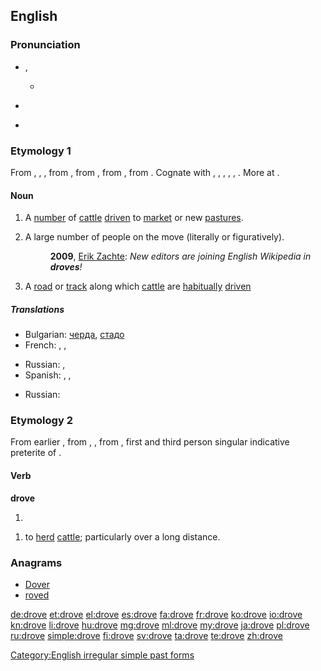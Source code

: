 ==English==

===Pronunciation===
* {{a|UK}} {{IPA|/dɹəʊv/}}, {{X-SAMPA|/dr\@Uv/}}
** {{rhymes|əʊv}}
* {{a|US}} {{audio-pron|en-us-drove.ogg|ipa=/dɹoʊv/|xsampa=/dr\oUv/|lang=en|country=us}}
* {{rfv-pronunciation|lang=en}} {{IPA|/ˈdɹɔʊf/}} {{X-SAMPA|/dr\OUf/}} <!-- Where is it used? Ferike333 -->
{{rfap|UK English|lang=UK}}

===Etymology 1===
From {{etyl|enm|en}} {{term|drove|lang=enm}}, {{term|drof|lang=enm}}, {{term|draf|lang=enm}}, from {{etyl|ang|en}} {{term|draf|drāf|action of driving; a driving out, expulsion; drove, herd, band; company, band; road along which cattle are driven|lang=ang}}, from {{etyl|gem-pro|en}} {{recons|draibō||a drive, push, movement, drove|lang=gem-pro}}, from {{etyl|ine-pro|en}} {{recons|dʰreibʰ-||to drive, push|lang=ine-pro}}, from {{etyl|ine-pro|en}} {{recons|dʰer-||cloudy, dirty, muddy|lang=ine-pro}}. Cognate with {{etyl|sco|-}} {{term|drave|lang=sco}}, {{term|dreef||drove, crowd|lang=sco}}, {{etyl|nl|-}} {{term|dreef||a walkway, wide road with trees, drove|lang=nl}}, {{etyl|gmh|-}} {{term|treip||a drove|lang=gmh}}, {{etyl|sv|-}} {{term|drev||a drive, drove|lang=sv}}, {{etyl|is|-}} {{term|dreif||a scattering, distribution|lang=is}}. More at {{l|en|drive}}.

====Noun====
{{en-noun}}

# A [[number]] of [[cattle]] [[drive]]n to [[market]] or new [[pasture]]s.
# {{context|usually|in the plural|lang=en}} A large number of people on the move (literally or figuratively).
#: '''2009''', [http://infodisiac.com/blog/2009/12/new-editors-are-joining-english-wikipedia-in-droves/ Erik Zachte]: ''New editors are joining English Wikipedia in '''droves'''!''
# A [[road]] or [[track]] along which [[cattle]] are [[habitually]] [[drive]]n

=====Translations=====
{{trans-top|a number of cattle driven to market or new pastures}}
* Bulgarian: [[черда]], [[стадо]]
* French: {{t+|fr|troupeau|m}}, {{t+|fr|manade|f}}, {{t+|fr|horde|f}}
{{trans-mid}}
* Russian: {{t+|ru|гурт|m|tr=gurt|sc=Cyrl}}, {{t+|ru|стадо|n|tr=stádo|sc=Cyrl}}
* Spanish: {{t+|es|manada|f}}, {{t+|es|horda|f}}, {{t+|es|legión|f}}
{{trans-bottom}}

{{trans-top|a large number of people on the move}}
* Russian: {{t+|ru|толпа|f|tr=tolpá|sc=Cyrl}}
{{trans-mid}}
{{trans-bottom}}

{{trans-top|a road or track along which cattle are habitually driven}}
{{trans-mid}}
{{trans-bottom}}

===Etymology 2===
From earlier {{term|drave|lang=en}}, from {{etyl|enm|en}} {{term|drave|lang=enm}}, {{term|draf|lang=enm}}, from {{etyl|ang|en}} {{term|draf|drāf|lang=ang}}, first and third person singular indicative preterite of {{term|drifan|drīfan|to drive|lang=ang}}. 

====Verb====
'''drove'''

# {{simple past of|drive}}

{{en-verb|drov|ing}}
# to [[herd]] [[cattle]]; particularly over a long distance.

===Anagrams===
* [[Dover#English|Dover]]
* [[roved#English|roved]]

[[Category:English irregular simple past forms]]

[[de:drove]]
[[et:drove]]
[[el:drove]]
[[es:drove]]
[[fa:drove]]
[[fr:drove]]
[[ko:drove]]
[[io:drove]]
[[kn:drove]]
[[li:drove]]
[[hu:drove]]
[[mg:drove]]
[[ml:drove]]
[[my:drove]]
[[ja:drove]]
[[pl:drove]]
[[ru:drove]]
[[simple:drove]]
[[fi:drove]]
[[sv:drove]]
[[ta:drove]]
[[te:drove]]
[[zh:drove]]